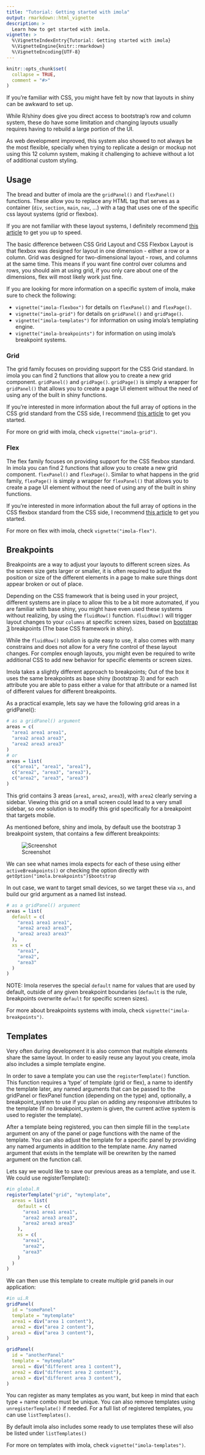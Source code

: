```yaml
---
title: "Tutorial: Getting started with imola"
output: rmarkdown::html_vignette
description: >
  Learn how to get started with imola.
vignette: >
  %\VignetteIndexEntry{Tutorial: Getting started with imola}
  %\VignetteEngine{knitr::rmarkdown}
  %\VignetteEncoding{UTF-8}
---
```


```r
knitr::opts_chunk$set(
  collapse = TRUE,
  comment = "#>"
)
```

If you're familiar with CSS, you might have felt by now that layouts in shiny can be awkward to set up.

While R/shiny does give you direct access to bootstrap's row and column system, these do have some limitation and changing layouts usually requires having to rebuild a large portion of the UI.

As web development improved, this system also showed to not always be the most flexible, specially when trying to replicate a design or mockup not using this 12 column system, making it challenging to achieve without a lot of additional custom styling.

## Usage

The bread and butter of imola are the `gridPanel()` and `flexPanel()` functions. These allow you to replace any HTML tag that serves as a container (`div`, `section`, `main`, `nav`, ...) with a tag that uses one of the specific css layout systems (grid or flexbox).

If you are not familiar with these layout systems, I definitely recommend [this article](https://developer.mozilla.org/en-US/docs/Web/CSS/CSS_Grid_Layout/Relationship_of_Grid_Layout) to get you up to speed.

The basic difference between CSS Grid Layout and CSS Flexbox Layout is that flexbox was designed for layout in one dimension - either a row or a column. Grid was designed for two-dimensional layout - rows, and columns at the same time. This means if you want fine control over columns and rows, you should aim at using grid, if you only care about one of the dimensions, flex will most likely work just fine.

If you are looking for more information on a specific system of imola, make sure to check the following:

-   `vignette("imola-flexbox")` for details on `flexPanel()` and `flexPage()`.
-   `vignette("imola-grid")` for details on `gridPanel()` and `gridPage()`.
-   `vignette("imola-templates")` for information on using imola's templating engine.
-   `vignette("imola-breakpoints")` for information on using imola's breakpoint systems.

### Grid

The grid family focuses on providing support for the CSS Grid standard. In imola you can find 2 functions that allow you to create a new grid component. `gridPanel()` and `gridPage()`. `gridPage()` is simply a wrapper for `gridPanel()` that allows you to create a page UI element without the need of using any of the built in shiny functions.

If you're interested in more information about the full array of options in the CSS grid standard from the CSS side, I recommend [this article](https://css-tricks.com/snippets/css/complete-guide-grid/) to get you started.

For more on grid with imola, check `vignette("imola-grid")`.

### Flex

The flex family focuses on providing support for the CSS flexbox standard. In imola you can find 2 functions that allow you to create a new grid component. `flexPanel()` and `flexPage()`. Similar to what happens in the grid family, `flexPage()` is simply a wrapper for `flexPanel()` that allows you to create a page UI element without the need of using any of the built in shiny functions.

If you're interested in more information about the full array of options in the CSS flexbox standard from the CSS side, I recommend [this article](https://css-tricks.com/snippets/css/a-guide-to-flexbox/) to get you started.

For more on flex with imola, check `vignette("imola-flex")`.

## Breakpoints

Breakpoints are a way to adjust your layouts to different screen sizes. As the screen size gets larger or smaller, it is often required to adjust the position or size of the different elements in a page to make sure things dont appear broken or out of place.

Depending on the CSS framework that is being used in your project, different systems are in place to allow this to be a bit more automated, if you are familiar with base shiny, you might have even used these systems without realizing, by using the `fluidRow()` function. `fluidRow()` will trigger layout changes to your `columns` at specific screen sizes, based on [bootstrap 3](https://shiny.rstudio.com/articles/layout-guide.html) breakpoints (The base CSS framework in shiny).

While the `fluidRow()` solution is quite easy to use, it also comes with many constrains and does not allow for a very fine control of these layout changes. For complex enough layouts, you might even be required to write additional CSS to add new behavior for specific elements or screen sizes.

Imola takes a slightly different approach to breakpoints; Out of the box it uses the same breakpoints as base shiny (bootstrap 3) and for each attribute you are able to pass either a value for that attribute or a named list of different values for different breakpoints.

As a practical example, lets say we have the following grid areas in a gridPanel():

``` r
# as a gridPanel() argument
areas = c(
  "area1 area1 area1",
  "area2 area3 area3",
  "area2 area3 area3"
)
# or
areas = list(
  c("area1", "area1", "area1"),
  c("area2", "area3", "area3"),
  c("area2", "area3", "area3")
)
```

This grid contains 3 areas (`area1`, `area2`, `area3`), with `area2` clearly serving a sidebar. Viewing this grid on a small screen could lead to a very small sidebar, so one solution is to modify this grid specifically for a breakpoint that targets mobile.

As mentioned before, shiny and imola, by default use the bootstrap 3 breakpoint system, that contains a few different breakpoints:

![Screenshot](../reference/figures/bootstrap3-breakpoints.png)

We can see what names imola expects for each of these using either `activeBreakpoints()` or checking the option directly with `getOption("imola.breakpoints")$bootstrap`

In out case, we want to target small devices, so we target these via `xs`, and build our grid argument as a named list instead.

``` r
# as a gridPanel() argument
areas = list(
  default = c(
    "area1 area1 area1",
    "area2 area3 area3",
    "area2 area3 area3"
  ),
  xs = c(
    "area1",
    "area2",
    "area3"
  )
)
```

NOTE: Imola reserves the special `default` name for values that are used by default, outside of any given breakpoint boundaries (`default` is the rule, breakpoints overwrite `default` for specific screen sizes).

For more about breakpoints systems with imola, check `vignette("imola-breakpoints")`.

## Templates

Very often during development it is also common that multiple elements share the same layout. In order to easily reuse any layout you create, imola also includes a simple template engine.

In order to save a template you can use the `registerTemplate()` function. This function requires a 'type' of template (grid or flex), a name to identify the template later, any named arguments that can be passed to the gridPanel or flexPanel function (depending on the type) and, optionally, a breakpoint_system to use if you plan on adding any responsive attributes to the template (If no breakpoint_system is given, the current active system is used to register the template).

After a template being registered, you can then simple fill in the `template` argument on any of the panel or page functions with the name of the template. You can also adjust the template for a specific panel by providing any named arguments in addition to the template name. Any named argument that exists in the template will be orewriten by the named argument on the function call.

Lets say we would like to save our previous areas as a template, and use it. We could use registerTemplate():

``` r
#in global.R
registerTemplate("grid", "mytemplate",
  areas = list(
    default = c(
      "area1 area1 area1",
      "area2 area3 area3",
      "area2 area3 area3"
    ),
    xs = c(
      "area1",
      "area2",
      "area3"
    )
  )
)
```

We can then use this template to create multiple grid panels in our application:

``` r
#in ui.R
gridPanel(
  id = "somePanel"
  template = "mytemplate"
  area1 = div("area 1 content"),
  area2 = div("area 2 content"),
  area3 = div("area 3 content"),
)

gridPanel(
  id = "anotherPanel"
  template = "mytemplate"
  area1 = div("different area 1 content"),
  area2 = div("different area 2 content"),
  area3 = div("different area 3 content"),
)
```

You can register as many templates as you want, but keep in mind that each type + name combo must be unique. You can also remove templates using `unregisterTemplate()` if needed. For a full list of registered templates, you can use `listTemplates()`.

By default imola also includes some ready to use templates these will also be listed under `listTemplates()`

For more on templates with imola, check `vignette("imola-templates")`.
